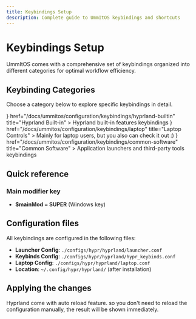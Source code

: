 ```yaml
---
title: Keybindings Setup
description: Complete guide to UmmItOS keybindings and shortcuts
---
```


# Keybindings Setup

UmmItOS comes with a comprehensive set of keybindings organized into different categories for optimal workflow efficiency.

## Keybinding Categories

Choose a category below to explore specific keybindings in detail.


<Cards>
  <Card 
    icon={<Settings />} 
    href="/docs/ummitos/configuration/keybindings/hyprland-builtin" 
    title="Hyprland Built-in"
  >
    Hyprland built-in features keybindings
  </Card>
  <Card 
    icon={<Laptop />} 
    href="/docs/ummitos/configuration/keybindings/laptop" 
    title="Laptop Controls"
  >
    Mainly for laptop users, but you also can check it out :)
  </Card>
  <Card 
    icon={<Package />} 
    href="/docs/ummitos/configuration/keybindings/common-software" 
    title="Common Software"
  >
    Application launchers and third-party tools keybindings
  </Card>
</Cards>

## Quick reference

### Main modifier key

- **$mainMod = SUPER** (Windows key)

## Configuration files

All keybindings are configured in the following files:
- **Launcher Config**: `./configs/hypr/hyprland/launcher.conf`
- **Keybinds Config**: `./configs/hypr/hyprland/hypr_keybinds.conf`
- **Laptop Config**: `./configs/hypr/hyprland/laptop.conf`
- **Location**: `~/.config/hypr/hyprland/` (after installation)

## Applying the changes

Hyprland come with auto reload feature. so you don't need to reload the configuration manually, the result will be shown immediately.